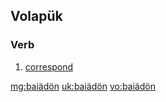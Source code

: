 ==Volapük==

===Verb===
{{infl|vo|verb}}

# [[correspond]]

[[mg:baiädön]]
[[uk:baiädön]]
[[vo:baiädön]]